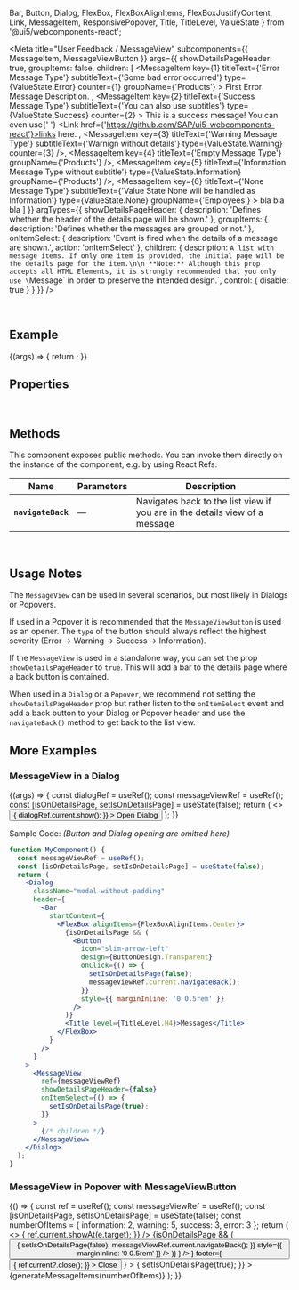   Bar,
  Button,
  Dialog,
  FlexBox,
  FlexBoxAlignItems,
  FlexBoxJustifyContent,
  Link,
  MessageItem,
  ResponsivePopover,
  Title,
  TitleLevel,
  ValueState
} from '@ui5/webcomponents-react';

<Meta
  title="User Feedback / MessageView"
  subcomponents={{ MessageItem, MessageViewButton }}
  args={{
    showDetailsPageHeader: true,
    groupItems: false,
    children: [
      <MessageItem
        key={1}
        titleText={'Error Message Type'}
        subtitleText={'Some bad error occurred'}
        type={ValueState.Error}
        counter={1}
        groupName={'Products'}
      >
        First Error Message Description.
      </MessageItem>,
      <MessageItem
        key={2}
        titleText={'Success Message Type'}
        subtitleText={'You can also use subtitles'}
        type={ValueState.Success}
        counter={2}
      >
        This is a success message! You can even use{' '}
        <Link href={'https://github.com/SAP/ui5-webcomponents-react'}>links here</Link>.
      </MessageItem>,
      <MessageItem
        key={3}
        titleText={'Warning Message Type'}
        subtitleText={'Warnign without details'}
        type={ValueState.Warning}
        counter={3}
      />,
      <MessageItem key={4} titleText={'Empty Message Type'} groupName={'Products'} />,
      <MessageItem
        key={5}
        titleText={'Information Message Type without subtitle'}
        type={ValueState.Information}
        groupName={'Products'}
      />,
      <MessageItem
        key={6}
        titleText={'None Message Type'}
        subtitleText={'Value State None will be handled as Information'}
        type={ValueState.None}
        groupName={'Employees'}
      >
        bla bla bla
      </MessageItem>
    ]
  }}
  argTypes={{
    showDetailsPageHeader: { description: 'Defines whether the header of the details page will be shown.' },
    groupItems: { description: 'Defines whether the messages are grouped or not.' },
    onItemSelect: { description: 'Event is fired when the details of a message are shown.', action: 'onItemSelect' },
    children: {
      description: `A list with message items. If only one item is provided, the initial page will be the details page for the item.\n\n
**Note:** Although this prop accepts all HTML Elements, it is strongly recommended that you only use \`Message\` in order to preserve the intended design.`,
      control: { disable: true }
    }
  }}
/>

<DocsHeader />

<br />

## Example

<Canvas>
  <Story name="Default">
    {(args) => {
      return <MessageView {...args} />;
    }}
  </Story>
</Canvas>

## Properties

<ArgsTableWithNote story="^" />

<br />

## Methods

This component exposes public methods. You can invoke them directly on the instance of the component, e.g. by using React Refs.

| Name               | Parameters | Description                                                                 |
| ------------------ | ---------- | --------------------------------------------------------------------------- |
| **`navigateBack`** | —          | Navigates back to the list view if you are in the details view of a message |

<br />

## Usage Notes

The `MessageView` can be used in several scenarios, but most likely in Dialogs or Popovers.

If used in a Popover it is recommended that the `MessageViewButton` is used as an opener.
The `type` of the button should always reflect the highest severity (Error -> Warning -> Success -> Information).

If the `MessageView` is used in a standalone way, you can set the prop `showDetailsPageHeader` to `true`.
This will add a bar to the details page where a back button is contained.

When used in a `Dialog` or a `Popover`, we recommend not setting the `showDetailsPageHeader` prop but rather listen
to the `onItemSelect` event and add a back button to your Dialog or Popover header and use the `navigateBack()` method
to get back to the list view.

## More Examples

### MessageView in a Dialog

<Canvas>
  <Story name="Message View in Dialog">
    {(args) => {
      const dialogRef = useRef();
      const messageViewRef = useRef();
      const [isOnDetailsPage, setIsOnDetailsPage] = useState(false);
      return (
        <>
          <Button
            onClick={() => {
              dialogRef.current.show();
            }}
          >
            Open Dialog
          </Button>
          <Dialog
            ref={dialogRef}
            style={{ width: '400px' }}
            className="contentPartNoPadding headerPartNoPadding"
            header={
              <Bar
                startContent={
                  <FlexBox alignItems={FlexBoxAlignItems.Center}>
                    {isOnDetailsPage && (
                      <Button
                        icon="slim-arrow-left"
                        design={ButtonDesign.Transparent}
                        onClick={() => {
                          setIsOnDetailsPage(false);
                          messageViewRef.current.navigateBack();
                        }}
                        style={{ marginInline: '0 0.5rem' }}
                      />
                    )}
                    <Title level={TitleLevel.H4}>Messages</Title>
                  </FlexBox>
                }
              />
            }
            footer={
              <FlexBox
                alignItems={FlexBoxAlignItems.Center}
                justifyContent={FlexBoxJustifyContent.End}
                style={{
                  width: '100%',
                  boxSizing: 'border-box'
                }}
              >
                <Button
                  design={ButtonDesign.Transparent}
                  onClick={() => {
                    dialogRef.current?.close();
                  }}
                >
                  Close
                </Button>
              </FlexBox>
            }
          >
            <MessageView
              ref={messageViewRef}
              {...args}
              showDetailsPageHeader={false}
              onItemSelect={() => {
                setIsOnDetailsPage(true);
              }}
            />
          </Dialog>
        </>
      );
    }}
  </Story>
</Canvas>

Sample Code: _(Button and Dialog opening are omitted here)_

```jsx
function MyComponent() {
  const messageViewRef = useRef();
  const [isOnDetailsPage, setIsOnDetailsPage] = useState(false);
  return (
    <Dialog
      className="modal-without-padding"
      header={
        <Bar
          startContent={
            <FlexBox alignItems={FlexBoxAlignItems.Center}>
              {isOnDetailsPage && (
                <Button
                  icon="slim-arrow-left"
                  design={ButtonDesign.Transparent}
                  onClick={() => {
                    setIsOnDetailsPage(false);
                    messageViewRef.current.navigateBack();
                  }}
                  style={{ marginInline: '0 0.5rem' }}
                />
              )}
              <Title level={TitleLevel.H4}>Messages</Title>
            </FlexBox>
          }
        />
      }
    >
      <MessageView
        ref={messageViewRef}
        showDetailsPageHeader={false}
        onItemSelect={() => {
          setIsOnDetailsPage(true);
        }}
      >
        {/* children */}
      </MessageView>
    </Dialog>
  );
}
```

### MessageView in Popover with MessageViewButton

<Canvas>
  <Story name="with MessageViewButton">
    {() => {
      const ref = useRef();
      const messageViewRef = useRef();
      const [isOnDetailsPage, setIsOnDetailsPage] = useState(false);
      const numberOfItems = {
        information: 2,
        warning: 5,
        success: 3,
        error: 3
      };
      return (
        <>
          <MessageViewButton
            counter={3}
            type={ValueState.Error}
            onClick={(e) => {
              ref.current.showAt(e.target);
            }}
          />
          <ResponsivePopover
            ref={ref}
            headerText="Messages"
            className="contentPartNoPadding headerPartNoPadding"
            header={
              <Bar
                startContent={
                  <FlexBox alignItems={FlexBoxAlignItems.Center}>
                    {isOnDetailsPage && (
                      <Button
                        design={ButtonDesign.Transparent}
                        icon="slim-arrow-left"
                        onClick={() => {
                          setIsOnDetailsPage(false);
                          messageViewRef.current.navigateBack();
                        }}
                        style={{ marginInline: '0 0.5rem' }}
                      />
                    )}
                    <Title level={TitleLevel.H4}>Messages</Title>
                  </FlexBox>
                }
              />
            }
            footer={
              <FlexBox
                alignItems={FlexBoxAlignItems.Center}
                justifyContent={FlexBoxJustifyContent.End}
                style={{
                  paddingBlock: '0.25rem',
                  width: '100%',
                  boxSizing: 'border-box'
                }}
              >
                <Button
                  design={ButtonDesign.Transparent}
                  onClick={() => {
                    ref.current?.close();
                  }}
                >
                  Close
                </Button>
              </FlexBox>
            }
          >
            <MessageView
              ref={messageViewRef}
              showDetailsPageHeader={false}
              groupItems
              onItemSelect={() => {
                setIsOnDetailsPage(true);
              }}
            >
              {generateMessageItems(numberOfItems)}
            </MessageView>
          </ResponsivePopover>
        </>
      );
    }}
  </Story>
</Canvas>

<Footer />
